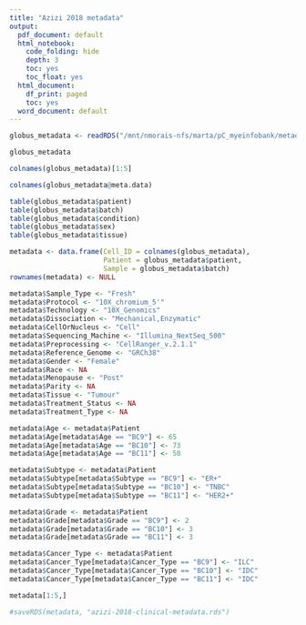 ```yaml
---
title: "Azizi 2018 metadata"
output:
  pdf_document: default
  html_notebook:
    code_folding: hide
    depth: 3
    toc: yes
    toc_float: yes
  html_document:
    df_print: paged
    toc: yes
  word_document: default
---
```


```r
globus_metadata <- readRDS("/mnt/nmorais-nfs/marta/pC_myeinfobank/metadata/globus/processed/GSE114724_Azizi_10X.rds")
```

```r
globus_metadata
```

```r
colnames(globus_metadata)[1:5]
```

```r
colnames(globus_metadata@meta.data)
```

```r
table(globus_metadata$patient)
table(globus_metadata$batch)
table(globus_metadata$condition)
table(globus_metadata$sex)
table(globus_metadata$tissue)
```

```r
metadata <- data.frame(Cell_ID = colnames(globus_metadata),
                       Patient = globus_metadata$patient,
                       Sample = globus_metadata$batch)
rownames(metadata) <- NULL
```

```r
metadata$Sample_Type <- "Fresh"
metadata$Protocol <- "10X_chromium_5'"
metadata$Technology <- "10X_Genomics"
metadata$Dissociation <- "Mechanical,Enzymatic"
metadata$CellOrNucleus <- "Cell"
metadata$Sequencing_Machine <- "Illumina_NextSeq_500"
metadata$Preprocessing <- "CellRanger_v.2.1.1"
metadata$Reference_Genome <- "GRCh38"
metadata$Gender <- "Female"
metadata$Race <- NA
metadata$Menopause <- "Post"
metadata$Parity <- NA
metadata$Tissue <- "Tumour"
metadata$Treatment_Status <- NA
metadata$Treatment_Type <- NA
```

```r
metadata$Age <- metadata$Patient
metadata$Age[metadata$Age == "BC9"] <- 65
metadata$Age[metadata$Age == "BC10"] <- 73
metadata$Age[metadata$Age == "BC11"] <- 50
```

```r
metadata$Subtype <- metadata$Patient
metadata$Subtype[metadata$Subtype == "BC9"] <- "ER+"
metadata$Subtype[metadata$Subtype == "BC10"] <- "TNBC"
metadata$Subtype[metadata$Subtype == "BC11"] <- "HER2+"
```

```r
metadata$Grade <- metadata$Patient
metadata$Grade[metadata$Grade == "BC9"] <- 2
metadata$Grade[metadata$Grade == "BC10"] <- 3
metadata$Grade[metadata$Grade == "BC11"] <- 3
```

```r
metadata$Cancer_Type <- metadata$Patient
metadata$Cancer_Type[metadata$Cancer_Type == "BC9"] <- "ILC"
metadata$Cancer_Type[metadata$Cancer_Type == "BC10"] <- "IDC"
metadata$Cancer_Type[metadata$Cancer_Type == "BC11"] <- "IDC"
```


```r
metadata[1:5,]
```

```r
#saveRDS(metadata, "azizi-2018-clinical-metadata.rds")
```






